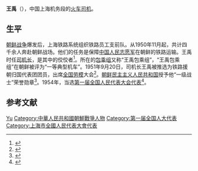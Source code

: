 {{Otheruses|王禹}}

'''王禹'''（{{bd|？||？|}}），中国上海机务段的[[火车司机|火车司机]]。

== 生平 ==
[[朝鲜战争|朝鲜战争]]爆发后，上海铁路系统组织铁路员工支前队。从1950年11月起，共计四千余人奔赴朝鲜战场。他们的任务是保障[[中国人民志愿军|中国人民志愿军]]在朝鲜的铁路运输。王禹时任[[司机长|司机长]]，是其中的佼佼者<ref>{{Cite web|url=http://www.n4a.cn/eastday/xsjyj/2012n4a/node639065/node674581/node674585/u1a6941851.html|title=黄埔江畔热潮涌|accessdate=2015-04-18|author=石晓华|date=2012-10-23|work=|publisher=上海市新四军暨中华抗日根据地历史研究会主办网站|language=Zh-hans|archive-url=https://web.archive.org/web/20130720221945/http://www.n4a.cn/eastday/xsjyj/2012n4a/node639065/node674581/node674585/u1a6941851.html|archive-date=2013-07-20|dead-url=yes}}</ref>。所在的[[包乘组|包乘组]]又称“王禹包乘组”，“王禹包乘组”在朝鲜被评为“一等典型机车”。1951年9月20日，司机长王禹被推选为铁路援朝归国代表团团员，出席[[全国劳模|全国劳模]]大会<ref>{{Cite web |url=http://www.shtong.gov.cn/newsite/node2/node2245/node68716/node68720/index.html |title=专业志>>上海铁路志>>大事记 |accessdate=2015-04-18 |author= |date= |work= |publisher=上海市地方志办公室网站 |language=Zh-hans |archive-date=2015-04-18 |archive-url=https://web.archive.org/web/20150418163456/http://www.shtong.gov.cn/Newsite/node2/node2245/node68716/node68720/index.html |dead-url=no }}</ref>。[[朝鲜民主主义人民共和国|朝鲜民主主义人民共和国]]授予他“一级战士”荣誉勋章<ref>{{Cite web |url=http://www.shtong.gov.cn/newsite/node2/node2245/node4471/node56210/node56218/node56220/userobject1ai42758.html |title=专业志>>上海工运志......第二节　抗美援朝 |accessdate=2015-04-18 |author= |date= |work= |publisher=上海市地方志办公室网站 |language=Zh-hans |archive-date=2016-03-27 |archive-url=https://web.archive.org/web/20160327113413/http://www.shtong.gov.cn/Newsite/node2/node2245/node4471/node56210/node56218/node56220/userobject1ai42758.html |dead-url=no }}</ref>。1954年，当选[[第一届全国人民代表大会代表名单|第一届全国人民代表大会代表]]<ref>{{cite book|author=全国人民代表大会常务委员会办公厅|title=中华人民共和国第一届全国人民代表大会代表名单|year=1955年|publisher=全国人民代表大会常务委员会办公厅|url=http://book.ucdrs.superlib.net/views/specific/2929/bookDetail.jsp?dxNumber=000005772167&d=546843D0AE2464CD1C95896344A85614&fenlei=04070402|access-date=2015-01-25|archive-date=2019-01-24|archive-url=https://web.archive.org/web/20190124105450/http://book.ucdrs.superlib.net/views/specific/2929/bookDetail.jsp?dxNumber=000005772167&d=546843D0AE2464CD1C95896344A85614&fenlei=04070402|dead-url=no}}</ref>。

== 参考文献 ==
{{Reflist|35em}}


{{Authority control}}
{{DEFAULTSORT:Wang王}}
[[Category:王姓|Yu]]
[[Category:中華人民共和國朝鮮戰爭人物|Category:中華人民共和國朝鮮戰爭人物]]
[[Category:第一届全国人大代表|Category:第一届全国人大代表]]
[[Category:上海市全國人民代表大會代表|Category:上海市全國人民代表大會代表]]